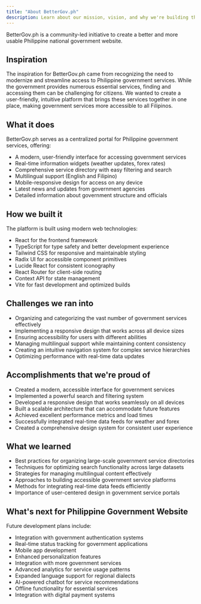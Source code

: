 ```yaml
---
title: "About BetterGov.ph"
description: Learn about our mission, vision, and why we're building this project
---
```



BetterGov.ph is a community-led initiative to create a better and more usable Philippine national government website.

## Inspiration

The inspiration for BetterGov.ph came from recognizing the need to modernize and streamline access to Philippine government services. While the government provides numerous essential services, finding and accessing them can be challenging for citizens. We wanted to create a user-friendly, intuitive platform that brings these services together in one place, making government services more accessible to all Filipinos.

## What it does

BetterGov.ph serves as a centralized portal for Philippine government services, offering:

- A modern, user-friendly interface for accessing government services
- Real-time information widgets (weather updates, forex rates)
- Comprehensive service directory with easy filtering and search
- Multilingual support (English and Filipino)
- Mobile-responsive design for access on any device
- Latest news and updates from government agencies
- Detailed information about government structure and officials

## How we built it

The platform is built using modern web technologies:

- React for the frontend framework
- TypeScript for type safety and better development experience
- Tailwind CSS for responsive and maintainable styling
- Radix UI for accessible component primitives
- Lucide React for consistent iconography
- React Router for client-side routing
- Context API for state management
- Vite for fast development and optimized builds

## Challenges we ran into

- Organizing and categorizing the vast number of government services effectively
- Implementing a responsive design that works across all device sizes
- Ensuring accessibility for users with different abilities
- Managing multilingual support while maintaining content consistency
- Creating an intuitive navigation system for complex service hierarchies
- Optimizing performance with real-time data updates

## Accomplishments that we're proud of

- Created a modern, accessible interface for government services
- Implemented a powerful search and filtering system
- Developed a responsive design that works seamlessly on all devices
- Built a scalable architecture that can accommodate future features
- Achieved excellent performance metrics and load times
- Successfully integrated real-time data feeds for weather and forex
- Created a comprehensive design system for consistent user experience

## What we learned

- Best practices for organizing large-scale government service directories
- Techniques for optimizing search functionality across large datasets
- Strategies for managing multilingual content effectively
- Approaches to building accessible government service platforms
- Methods for integrating real-time data feeds efficiently
- Importance of user-centered design in government service portals

## What's next for Philippine Government Website

Future development plans include:

- Integration with government authentication systems
- Real-time status tracking for government applications
- Mobile app development
- Enhanced personalization features
- Integration with more government services
- Advanced analytics for service usage patterns
- Expanded language support for regional dialects
- AI-powered chatbot for service recommendations
- Offline functionality for essential services
- Integration with digital payment systems



